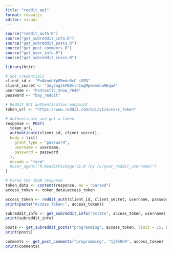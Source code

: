 ```yaml
---
title: "reddit_api"
format: revealjs
editor: visual
---
```


```r
source("reddit_auth.R")  
source("get_subreddit_info.R")  
source("get_subreddit_posts.R") 
source("get_post_comments.R")  
source("get_user_info.R") 
source("get_subreddit_rules.R") 
```

```r
library(httr)

# Set credentials
client_id <- "PeAknuUXpERmde8cC-sSEQ"
client_secret <- "3uy3ngtkPB0vlnCogMpeemmnaMEqaA"
username <- "Fantastic_Snow_7640"
password <- "bay_reddit"

# Reddit API authentication endpoint
token_url <- "https://www.reddit.com/api/v1/access_token"

# Authenticate and get a token
response <- POST(
  token_url,
  authenticate(client_id, client_secret),
  body = list(
    grant_type = "password",
    username = username,
    password = password
  ),
  encode = "form"
  #user_agent("R:RedditPackage:v1.0 (by /u/your_reddit_username)")
)

# Parse the JSON response
token_data <- content(response, as = "parsed")
access_token <- token_data$access_token

access_token <- reddit_auth(client_id, client_secret, username, password)
print(paste("Access Token:", access_token))

subreddit_info <- get_subreddit_info("rstats", access_token, username)
print(subreddit_info)

posts <- get_subreddit_posts("programming", access_token, limit = 15, username)
print(posts)

comments <- get_post_comments("programming", "1j958n9", access_token)
print(comments)

```
